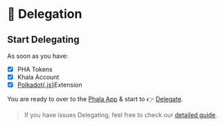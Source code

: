 # 👐 Delegation

## Start Delegating <a href="#start-delegating" id="start-delegating"></a>

As soon as you have:

* [x] PHA Tokens
* [x] Khala Account
* [x] [Polkadot\{.js\}](https://polkadot.js.org/extension/)<img src="/images/polkadot-js.svg" alt="" data-size="line" />Extension

You are ready to over to the <img src="/images/phala_logo.png" alt="" data-size="line" />[Phala App](https://app.phala.network/) & start to 👉 [Delegate](https://app.phala.network/delegate/).

> If you have issues Delegating, feel free to check our [detailed guide](/overview/pha-token/delegation/delegate-to-stakepool).
